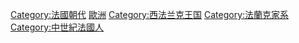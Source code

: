 {{catmore}}
[[Category:法國朝代|Category:法國朝代]]
[[Category:法国王室家族|歐洲]]
[[Category:西法兰克王国|Category:西法兰克王国]]
[[Category:法蘭克家系|Category:法蘭克家系]]
[[Category:中世紀法國人|Category:中世紀法國人]]